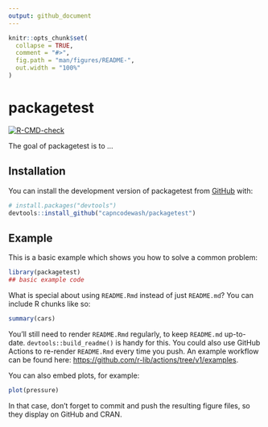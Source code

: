 ```yaml
---
output: github_document
---
```


<!-- README.md is generated from README.Rmd. Please edit that file -->

```r
knitr::opts_chunk$set(
  collapse = TRUE,
  comment = "#>",
  fig.path = "man/figures/README-",
  out.width = "100%"
)
```

# packagetest

<!-- badges: start -->
[![R-CMD-check](https://github.com/capncodewash/packagetest/workflows/R-CMD-check/badge.svg)](https://github.com/capncodewash/packagetest/actions)
<!-- badges: end -->

The goal of packagetest is to ...

## Installation

You can install the development version of packagetest from [GitHub](https://github.com/) with:

``` r
# install.packages("devtools")
devtools::install_github("capncodewash/packagetest")
```

## Example

This is a basic example which shows you how to solve a common problem:

```r
library(packagetest)
## basic example code
```

What is special about using `README.Rmd` instead of just `README.md`? You can include R chunks like so:

```r
summary(cars)
```

You'll still need to render `README.Rmd` regularly, to keep `README.md` up-to-date. `devtools::build_readme()` is handy for this. You could also use GitHub Actions to re-render `README.Rmd` every time you push. An example workflow can be found here: <https://github.com/r-lib/actions/tree/v1/examples>.

You can also embed plots, for example:

```r
plot(pressure)
```

In that case, don't forget to commit and push the resulting figure files, so they display on GitHub and CRAN.
